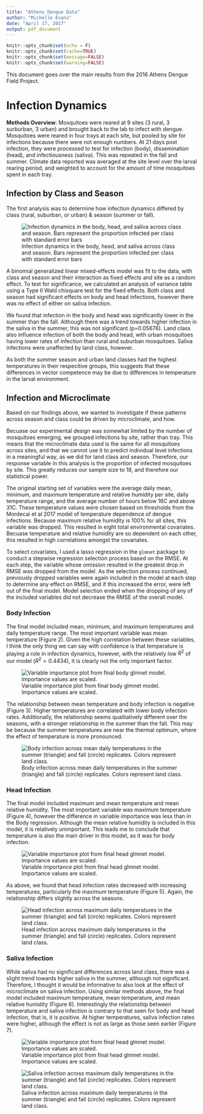 ```yaml
---
title: "Athens Dengue Data"
author: "Michelle Evans"
date: "April 17, 2017"
output: pdf_document
---
```


```r
knitr::opts_chunk$set(echo = F)
knitr::opts_chunk$set(cache=TRUE)
knitr::opts_chunk$set(message=FALSE)
knitr::opts_chunk$set(warning=FALSE)
```

This document goes over the main results from the 2016 Athens Dengue Field Project.

# Infection Dynamics

**Methods Overview**: Mosquitoes were reared at 9 sites (3 rural, 3 surburban, 3 urban) and brought back to the lab to infect with dengue. Mosquitoes were reared in four trays at each site, but pooled by site for infections because there were not enough numbers. At 21 days post infection, they were processed to test for infection (body), dissemination (head), and infectiousness (saliva). This was repeated in the fall and summer. Climate data reported was averaged at the site level over the larval rearing period, and weighted to account for the amount of time mosquitoes spent in each tray.

## Infection by Class and Season

The first analysis was to determine how infection dynamics differed by class (rural, suburban, or urban) & season (summer or fall).

![Infection dynamics in the body, head, and saliva across class and season. Bars represent the proportion infected per class with standard error bars](figures/forMS/seasonInfections.png)

A binomial generalized linear mixed-effects model was fit to the data, with class and season and their interaction as fixed effects and site as a random effect. To test for significance, we calculated an analysis of variance table using a Type II Wald chisquare test for the fixed effects. Both class and season had significant effects on body and head infections, however there was no effect of either on saliva infection.

We found that infection in the body and head was significantly lower in the summer than the fall. Although there was a trend towards higher infection in the saliva in the summer, this was not significant (p=0.05676).  Land class also influence infection of both the body and head, with urban mosquitoes having lower rates of infection than rural and suburban mosquitoes. Saliva infections were unaffected by land class, however.

As both the summer season and urban land classes had the highest temperatures in their respecitive groups, this suggests that these differences in vector competence may be due to differences in temperature in the larval environment.

## Infection and Microclimate

Based on our findings above, we wanted to investigate if these patterns across season and class could be driven by microclimate, and how.

Becuase our experimental design was somewhat limited by the number of mosquitoes emerging, we grouped infections by site, rather than tray. This means that the microclimate data used is the same for all mosquitoes across sites, and that we cannot use it to predict individual level infections in a meaningful way, as we did for land class and season.  Therefore, our response variable in this analysis is the proportion of infected mosquitoes by site. This greatly reduces our sample size to 18, and therefore our statistical power.

The original starting set of variables were the average daily mean, minimum, and maximum temperature and relative humidity per site, daily temperature range, and  the average number of hours below 16C and above 31C. These temperature values were chosen based on thresholds from the Mordecai et al 2017 model of temperature dependence of dengue infections. Because maximum relative humidity is 100% for all sites, this variable was dropped. This resulted in eight total environmental covariates. Becuase temperature and relative humidity are so dependent on each other, this resulted in high correlations amongst the covariates.

To select covariates, I used a lasso regression in the `glmnet` package to conduct a stepwise regression selection process based on the RMSE.  At each step, the variable whose omission resulted in the greatest drop in RMSE was dropped from the model.  As the selection process continued, previously dropped variables were again included in the model at each step to determine any effect on RMSE, and if this increased the error, were left out of the final model. Model selection ended when the dropping of any of the included variables did not decrease the RMSE of the overall model.

### Body Infection

The final model included mean, minimum, and maximum temperatures and daily temperature range. The most important variable was mean temperature (Figure 2). Given the high correlation between these variables, I think the only thing we can say with confidence is that temperature is playing a role in infection dynamics, however, with the relatively low $R^2$ of our model ($R^2 = 0.4434$), it is clearly not the only important factor. 

![Variable importance plot from final body glmnet model. Importance values are scaled.](figures/varImp.png)

The relationship between mean temperature and body infection is negative (Figure 3). Higher temperatures are correlated with lower body infection rates.  Additionally, the relationship seems qualitatively different over the seasons, with a stronger relationship in the summer than the fall. This may be because the summer temperatures are near the thermal optimum, where the effect of temperature is more pronounced.

![Body infection across mean daily temperatures in the summer (triangle) and fall (circle) replicates. Colors represent land class.](figures/forMS/bodyInfxMeanTemp.png)

### Head Infection

The final model included maximum and mean temperature and mean relative humidity. The most important variable was maximum temperature (Figure 4), however the difference in variable importance was less than in the Body regression. Although the mean relative humidity is included in this model, it is relatively unimportant.  This leads me to conclude that temperature is also the main driver in this model, as it was for body infection.

![Variable importance plot from final head glmnet model. Importance values are scaled.](figures/varImpHead.png)

As above, we found that head infection rates decreased with increasing temperatures, particularly the maximum temperature (Figure 5). Again, the relationship differs slightly across the seasons.

![Head infection across maximum daily temperatures in the summer (triangle) and fall (circle) replicates. Colors represent land class.](figures/forMS/headInfxMaxTemp.png)

### Saliva Infection

While saliva had no significant differences across land class, there was a slight trend towards higher saliva in the summer, although not significant. Therefore, I thought it would be informative to also look at the effect of microclimate on saliva infection.  Using similar methods above, the final model included maximum temperature, mean temperature, and mean relative humidity (Figure 6).  Interestingly the relationship between temperature and saliva infection is contrary to that seen for body and head infection, that is, it is positive. At higher temperatures, saliva infection rates were higher, although the effect is not as large as those seen earlier (Figure 7).


![Variable importance plot from final head glmnet model. Importance values are scaled.](figures/varImpSaliva.png)

![Saliva infection across maximum daily temperatures in the summer (triangle) and fall (circle) replicates. Colors represent land class.](figures/forMS/salivaInfxMaxTemp.png)